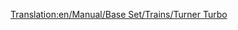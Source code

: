 [[Translation:en/Manual/Base Set/Trains/Turner Turbo]]
{{nl/Manual/Base Set/Trains/Treinen|Naam=Turner Turbo
|Afbeelding=[[File:en/Manual/Base Set/Trains/Turnerturbo.png]]
|Kosten=£41,014 ($82.028)
|Snelheid=160 km/h (100 mph)
|Gewicht=190 t
|Kracht=3,500 pk (2,611 kW)
|Onderhoudskosten=£3,122 ($6.244)
|Ontworpen=1977
|Levensduur=22 
|Capaciteit=N/A
|Omschrijving=
|Real-life=De Turner Turbo is gebaseerd op de levensechte versie van de UAC [https://www.wikipedia.org/wiki/Turbo_(train) Turbo-Trein].
}}